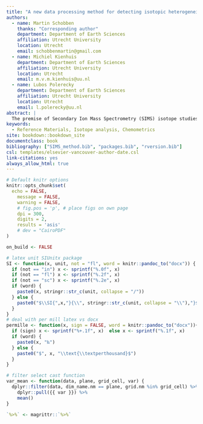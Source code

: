 ```yaml
--- 
title: "A new data processing method for detecting isotopic heterogeneity with Secondary Ion Mass Spectrometry"
authors:
  - name: Martin Schobben
    thanks: "Corresponding author"
    department: Department of Earth Sciences 
    affiliation: Utrecht University
    location: Utrecht
    email: schobbenmartin@gmail.com
  - name: Michiel Kienhuis  
    department: Department of Earth Sciences 
    affiliation: Utrecht University
    location: Utrecht
    email: m.v.m.kienhuis@uu.nl
  - name: Lubos Polerecky
    department: Department of Earth Sciences 
    affiliation: Utrecht University
    location: Utrecht
    email: l.polerecky@uu.nl
abstract: |
  The premise of Secondary Ion Mass Spectrometry (SIMS) isotope studies on geological and biological materials is to detect isotope variability between measurement spots of an analytical substrate (inter-analysis isotope variability). However, much is unknown about the spatial scales at which isotopic variability might manifest itself. Considering the indiscriminate secondary ion generation with SIMS, it is often unknown how isotope variability is comprised within one analysis at a single spot (intra-analysis isotope variability). This has important consequences for the averaged isotope value derived from a routine data reduction protocol for a single analysis. It thus follows, that this averaged value can either represent a  truly  homogeneous end-member, or a mixture of two or more components with widely different isotope values. Here, we present a novel method for the detection of both intra- and inter-analysis SIMS isotope variability, based on common regression methods. Homogeneous end-members are a prerequisite when searching for reference materials, but also for the understanding biological and geological processes at a microscopic scale. The here-presented methods are bundled in the R package `point` [Schobben M. 2021, Point: Reading, processing, and analysing raw ion count data. (\href{https://doi.org/10.5281/zenodo.4633104}{DOI: 10.5281/zenodo.4633104})] for convenient application in future studies.
keywords:
  - Reference Materials, Isotope analysis, Chemometrics
site: bookdown::bookdown_site
documentclass: book
bibliography: ["SIMS_method.bib", "packages.bib", "rversion.bib"]
csl: templates/elsevier-vancouver-author-date.csl
link-citations: yes
always_allow_html: true
---
```


```r
# Default knitr options
knitr::opts_chunk$set(
  echo = FALSE, 
	message = FALSE,
	warning = FALSE,
	# fig.pos = 'p', # place figs on own page
	dpi = 300, 
	digits = 2,
	results = 'asis'
	# dev = "CairoPDF"
)
```


```r
on_build <- FALSE
```  


```r
# latex unit SIUnitx package
SI <- function(x, unit, not = "fl", word = knitr::pandoc_to("docx")) {
  if (not == "in") x <- sprintf("%.0f", x)  
  if (not == "fl") x <- sprintf("%.2f", x)  
  if (not == "sc") x <- sprintf("%.2e", x)
  if (word) {
    paste0(x, stringr::str_c(unit, collapse = "/")) 
  } else {
    paste0("$\\SI{",x,"}{\\", stringr::str_c(unit, collapse = "\\"),"}$")
  }
}
# deal with per mill latex vs docx
permille <- function(x, sign = FALSE, word = knitr::pandoc_to("docx")){
  if (sign) x <- sprintf("%+.1f", x)  else x <- sprintf("%.1f", x)  
  if (word) {
    paste0(x, "‰")
  } else {
    paste0("$", x, "\\text{\\textperthousand}$")
  }
}
```


<!-- ```{r kable} -->
<!-- # ensure correct kable output -->
<!-- options("kableExtra.html.bsTable" = TRUE)  -->
<!-- ``` -->


```r
# filter select cast function
var_mean <- function(data, plane, grid_cell, var) {
  dplyr::filter(data, dim_name.nm == plane, grid.nm %in% grid_cell) %>% 
    dplyr::pull({{ var }}) %>% 
    mean() 
}
```
  

<!-- ```{r child} -->
<!-- # child duplicate option -->
<!-- options(knitr.duplicate.label = "allow") -->
<!-- ``` -->

```r

`%>%` <- magrittr::`%>%`

```

\newpage
